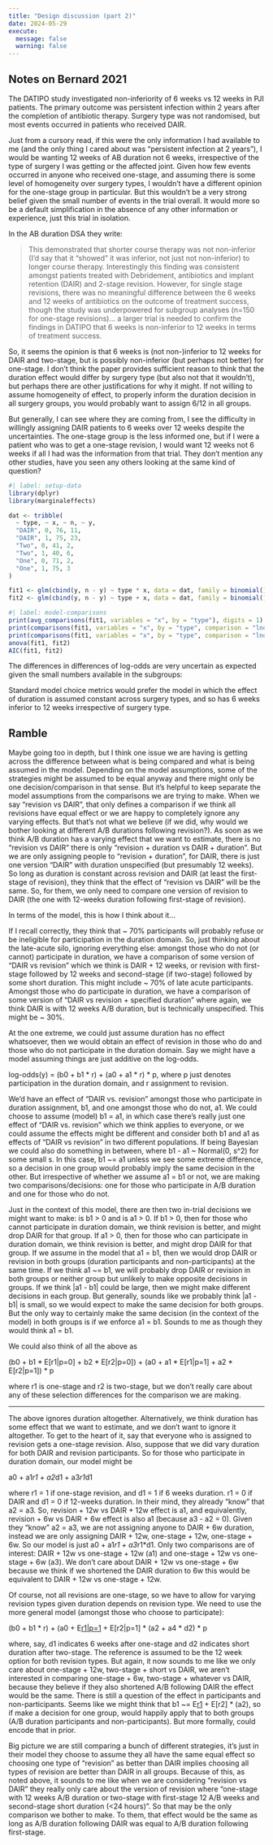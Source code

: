```yaml
---
title: "Design discussion (part 2)"
date: 2024-05-29
execute: 
  message: false
  warning: false
---
```


## Notes on Bernard 2021

The DATIPO study investigated non-inferiority of 6 weeks vs 12 weeks in PJI patients. The primary outcome was persistent infection within 2 years after the completion of antibiotic therapy. Surgery type was not randomised, but most events occurred in patients who received DAIR.

Just from a cursory read, if this were the only information I had available to me (and the only thing I cared about was "persistent infection at 2 years"), 
I would be wanting 12 weeks of AB duration not 6 weeks, irrespective of the type of surgery I was getting or the affected joint.
Given how few events occurred in anyone who received one-stage, and assuming there is some level of homogeneity over surgery types, 
I wouldn't have a different opinion for the one-stage group in particular. 
But this wouldn't be a very strong belief given the small number of events in the trial overall.
It would more so be a default simplification in the absence of any other information or experience, just this trial in isolation.

In the AB duration DSA they write:

> This demonstrated that shorter course therapy was not non-inferior (I'd say that it "showed" it was inferior, not just not non-inferior) to longer course therapy. Interestingly this finding was consistent amongst patients treated with Debridement, antibiotics and implant retention (DAIR) and 2-stage revision. However, for single stage revisions, there was no meaningful difference between the 6 weeks and 12 weeks of antibiotics on the outcome of treatment success, though the study was underpowered for subgroup analyses (n=150 for one-stage revisions)... a larger trial is needed to confirm the findings in DATIPO that 6 weeks is non-inferior to 12 weeks in terms of treatment success.

So, it seems the opinion is that 6 weeks is (not non-)inferior to 12 weeks for DAIR and two-stage, but is possibly non-inferior (but perhaps not better) for one-stage.
I don't think the paper provides sufficient reason to think that the duration effect would differ by surgery type (but also not that it wouldn't), but perhaps there are other justifications for why it might.
If not willing to assume homogeneity of effect, to properly inform the duration decision in all surgery groups, you would probably want to assign 6/12 in all groups.

But generally, I can see where they are coming from, I see the difficulty in willingly assigning DAIR patients to 6 weeks over 12 weeks despite the uncertainties.
The one-stage group is the less informed one, but if I were a patient who was to get a one-stage revision, I would want 12 weeks not 6 weeks if all I had was the information from that trial.
They don't mention any other studies, have you seen any others looking at the same kind of question?


```r
#| label: setup-data
library(dplyr)
library(marginaleffects)

dat <- tribble(
  ~ type, ~ x, ~ n, ~ y,
  "DAIR", 0, 76, 11,
  "DAIR", 1, 75, 23,
  "Two", 0, 41, 2,
  "Two", 1, 40, 6,
  "One", 0, 71, 2,
  "One", 1, 75, 3
)

fit1 <- glm(cbind(y, n - y) ~ type * x, data = dat, family = binomial())
fit2 <- glm(cbind(y, n - y) ~ type + x, data = dat, family = binomial())
```


```r
#| label: model-comparisons
print(avg_comparisons(fit1, variables = "x", by = "type"), digits = 1)
print(comparisons(fit1, variables = "x", by = "type", comparison = "lnor"), digits = 2)
print(comparisons(fit1, variables = "x", by = "type", comparison = "lnor", hypothesis = "revpairwise"), digits = 2)
anova(fit1, fit2)
AIC(fit1, fit2)
```

The differences in differences of log-odds are very uncertain as expected given the small numbers available in the subgroups:

Standard model choice metrics would prefer the model in which the effect of duration is assumed constant across surgery types, and so has 6 weeks inferior to 12 weeks irrespective of surgery type.


## Ramble

Maybe going too in depth, but I think one issue we are having is getting across the difference between what is being compared and what is being assumed in the model. 
Depending on the model assumptions, some of the strategies might be assumed to be equal anyway and there might only be one decision/comparison in that sense. 
But it's helpful to keep separate the model assumptions from the comparisons we are trying to make. 
When we say "revision vs DAIR", that only defines a comparison if we think all revisions have equal effect or we are happy to completely ignore any varying effects. 
But that's not what we believe (if we did, why would we bother looking at different A/B durations following revision?). 
As soon as we think A/B duration has a varying effect that we want to estimate, there is no "revision vs DAIR" there is only "revision + duration vs DAIR + duration".
But we are only assigning people to "revision + duration", for DAIR, there is just one version "DAIR" with duration unspecified (but presumably 12 weeks).
So long as duration is constant across revision and DAIR (at least the first-stage of revision), they think that the effect of "revision vs DAIR" will be the same.
So, for them, we only need to compare one version of revision to DAIR (the one with 12-weeks duration following first-stage of revision).

In terms of the model, this is how I think about it...

If I recall correctly, they think that ~ 70% participants will probably refuse or be ineligible for participation in the duration domain. 
So, just thinking about the late-acute silo, ignoring everything else: amongst those who do not (or cannot) participate in duration, we have a comparison of some version of "DAIR vs revision" which we think is DAIR + 12 weeks, or revision with first-stage followed by 12 weeks and second-stage (if two-stage) followed by some short duration. 
This might include ~ 70% of late acute participants. 
Amongst those who do participate in duration, we have a comparison of some version of "DAIR vs revision + specified duration" where again, we think DAIR is with 12 weeks A/B duration, but is technically unspecified. 
This might be ~ 30%. 

At the one extreme, we could just assume duration has no effect whatsoever, then we would obtain an effect of revision in those who do and those who do not participate in the duration domain. 
Say we might have a model assuming things are just additive on the log-odds.

log-odds(y) = (b0 + b1 * r) + (a0 + a1 * r) * p, where p just denotes participation in the duration domain, and r assignment to revision.

We'd have an effect of "DAIR vs. revision" amongst those who participate in duration assignment, b1, and one amongst those who do not, a1. 
We could choose to assume (model) b1 = a1, in which case there's really just one effect of "DAIR vs. revision" which we think applies to everyone, or we could assume the effects might be different and consider both b1 and a1 as effects of "DAIR vs revision" in two different populations. 
If being Bayesian we could also do something in between, where b1 - a1 ~ Normal(0, s^2) for some small s. 
In this case, b1 ~= a1 unless we see some extreme difference, so a decision in one group would probably imply the same decision in the other. 
But irrespective of whether we assume a1 = b1 or not, we are making two comparisons/decisions: one for those who participate in A/B duration and one for those who do not.

Just in the context of this model, there are then two in-trial decisions we might want to make: is b1 > 0 and is a1 > 0. 
If b1 > 0, then for those who cannot participate in duration domain, we think revision is better, and might drop DAIR for that group.
If a1 > 0, then for those who can participate in duration domain, we think revision is better, and might drop DAIR for that group.
If we assume in the model that a1 = b1, then we would drop DAIR or revision in both groups (duration participants and non-participants) at the same time. 
If we think a1 ~= b1, we will probably drop DAIR or revision in both groups or neither group but unlikely to make opposite decisions in groups. 
If we think |a1 - b1| could be large, then we might make different decisions in each group. 
But generally, sounds like we probably think |a1 - b1| is small, so we would expect to make the same decision for both groups. 
But the only way to certainly make the same decision (in the context of the model) in both groups is if we enforce a1 = b1.
Sounds to me as though they would think a1 = b1.

We could also think of all the above as 

(b0 + b1 * E[r1|p=0] + b2 * E[r2|p=0]) + (a0 + a1 * E[r1|p=1] + a2 * E[r2|p=1]) * p

where r1 is one-stage and r2 is two-stage, but we don't really care about any of these selection differences for the comparison we are making.

---

The above ignores duration altogether.
Alternatively, we think duration has some effect that we want to estimate, and we don't want to ignore it altogether. 
To get to the heart of it, say that everyone who is assigned to revision gets a one-stage revision.
Also, suppose that we did vary duration for both DAIR and revision participants.
So for those who participate in duration domain, our model might be

a0 + a1*r1 + a2*d1 + a3*r1*d1

where r1 = 1 if one-stage revision, and d1 = 1 if 6 weeks duration. 
r1 = 0 if DAIR and d1 = 0 if 12-weeks duration.
In their mind, they already "know" that a2  = a3.
So, revision + 12w vs DAIR + 12w effect is a1, and equivalently, revision + 6w vs DAIR + 6w effect is also a1 (because a3 - a2 = 0).
Given they "know" a2 = a3, we are not assigning anyone to DAIR + 6w duration, instead we are only assigning DAIR + 12w, one-stage + 12w, one-stage + 6w.
So our model is just a0 + a1*r1 + a3*r1*d1.
Only two comparisons are of interest: DAIR + 12w vs one-stage + 12w (a1) and one-stage + 12w vs one-stage + 6w (a3).
We don't care about DAIR + 12w vs one-stage + 6w because we think if we shortened the DAIR duration to 6w this would be equivalent to DAIR + 12w vs one-stage + 12w.


Of course, not all revisions are one-stage, so we have to allow for varying revision types given duration depends on revision type.
We need to use the more general model (amongst those who choose to participate):

(b0 + b1 * r) + (a0 + E[r1|p=1](a1 + a3 * d1) + E[r2|p=1] * (a2 + a4 * d2) * p

where, say, d1 indicates 6 weeks after one-stage and d2 indicates short duration after two-stage. 
The reference is assumed to be the 12 week option for both revision types.
But again, it now sounds to me like we only care about one-stage + 12w, two-stage + short vs DAIR, we aren't interested in comparing one-stage + 6w, two-stage + whatever vs DAIR, because they believe if they also shortened A/B following DAIR the effect would be the same.
There is still a question of the effect in participants and non-participants.
Seems like we might think that b1 ~= E[r1](a1) + E[r2] * (a2), so if make a decision for one group, would happily apply that to both groups (A/B duration participants and non-participants).
But more formally, could encode that in prior.

Big picture we are still comparing a bunch of different strategies, it's just in their model they choose to assume they all have the same equal effect so choosing one type of "revision" as better than DAIR implies choosing all types of revision are better than DAIR in all groups.
Because of this, as noted above, it sounds to me like when we are considering "revision vs DAIR" they really only care about the version of revision where "one-stage with 12 weeks A/B duration or two-stage with first-stage 12 A/B weeks and second-stage short duration (<24 hours)".
So that may be the only comparison we bother to make.
To them, that effect would be the same as long as A/B duration following DAIR was equal to A/B duration following first-stage.
